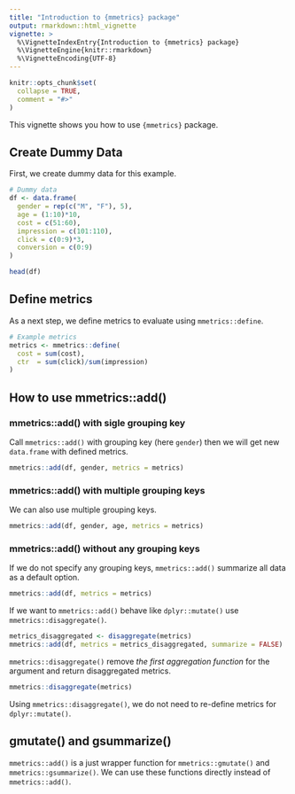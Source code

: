 ```yaml
---
title: "Introduction to {mmetrics} package"
output: rmarkdown::html_vignette
vignette: >
  %\VignetteIndexEntry{Introduction to {mmetrics} package}
  %\VignetteEngine{knitr::rmarkdown}
  %\VignetteEncoding{UTF-8}
---
```


```r
knitr::opts_chunk$set(
  collapse = TRUE,
  comment = "#>"
)
```


This vignette shows you how to use `{mmetrics}` package.

## Create Dummy Data

First, we create dummy data for this example.
```r
# Dummy data
df <- data.frame(
  gender = rep(c("M", "F"), 5),
  age = (1:10)*10,
  cost = c(51:60),
  impression = c(101:110),
  click = c(0:9)*3,
  conversion = c(0:9)
)

head(df)
```

## Define metrics
As a next step, we define metrics to evaluate using `mmetrics::define`. 
```r
# Example metrics
metrics <- mmetrics::define(
  cost = sum(cost),
  ctr  = sum(click)/sum(impression)
)
```

## How to use mmetrics::add() 

### mmetrics::add() with sigle grouping key
Call `mmetrics::add()` with grouping key (here `gender`) then we will get new `data.frame` with defined metrics.
```r
mmetrics::add(df, gender, metrics = metrics)
```

### mmetrics::add() with multiple grouping keys
We can also use multiple grouping keys.
```r
mmetrics::add(df, gender, age, metrics = metrics)
```

### mmetrics::add() without any grouping keys
If we do not specify any grouping keys, `mmetrics::add()` summarize all data as a default option.
```r
mmetrics::add(df, metrics = metrics)
```

If we want to `mmetrics::add()` behave like `dplyr::mutate()` use `mmetrics::disaggregate()`.
```r
metrics_disaggregated <- disaggregate(metrics)
mmetrics::add(df, metrics = metrics_disaggregated, summarize = FALSE)
```

`mmetrics::disaggregate()` remove *the first aggregation function* for the argument and return disaggregated metrics.
```r
mmetrics::disaggregate(metrics)
```

Using `mmetrics::disaggregate()`, we do not need to re-define metrics for `dplyr::mutate()`.


## gmutate() and gsummarize()

`mmetrics::add()` is a just wrapper function for `mmetrics::gmutate()` and `mmetrics::gsummarize()`.
We can use these functions directly instead of `mmetrics::add()`.

